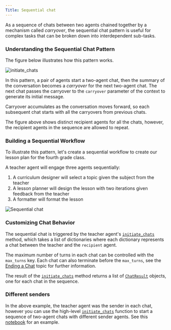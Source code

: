 ```yaml
---
Title: Sequential chat
---
```


As a sequence of chats between two agents chained together by a mechanism called *carryover*, the sequential chat pattern is useful for complex tasks that can be broken down into interdependent sub-tasks.

### Understanding the Sequential Chat Pattern

The figure below illustrates how this pattern works.

![initiate_chats](../assets/sequential-two-agent-chat.png)

In this pattern, a pair of agents start a two-agent chat, then the summary of the conversation becomes a *carryover* for the next two-agent chat. The next chat passes the carryover to the `carryover` parameter of the context to generate its initial message.

Carryover accumulates as the conversation moves forward, so each subsequent chat starts with all the carryovers from previous chats.

The figure above shows distinct recipient agents for all the chats, however, the recipient agents in the sequence are allowed to repeat.

### Building a Sequential Workflow

To illustrate this pattern, let's create a sequential workflow to create our lesson plan for the fourth grade class.

A teacher agent will engage three agents sequentially:

1. A curriculum designer will select a topic given the subject from the teacher
2. A lesson planner will design the lesson with two iterations given feedback from the teacher
3. A formatter will format the lesson

![Sequential chat](../assets/sequential_process.png)


<Example/>



### Customizing Chat Behavior

The sequential chat is triggered by the teacher agent's [`initiate_chats`](/docs/api-reference/autogen/ConversableAgent#initiate-chats) method, which takes a list of dictionaries where each dictionary represents a chat between the teacher and the `recipient` agent.

The maximum number of turns in each chat can be controlled with the `max_turns` key. Each chat can also terminate before the `max_turns`, see the [Ending a Chat](/docs/user-guide/advanced-concepts/orchestration/ending-a-chat/) topic for further information.

The result of the [`initiate_chats`](/docs/api-reference/autogen/ConversableAgent#initiate-chats) method returns a list of [`ChatResult`](/docs/api-reference/autogen/ChatResult) objects, one for each chat in the sequence.

### Different senders

In the above example, the teacher agent was the sender in each chat, however you can use the high-level [`initiate_chats`](/docs/api-reference/autogen/initiate_chats) function to start a sequence of two-agent chats with different sender agents. See this [notebook](/docs/use-cases/notebooks/notebooks/agentchats_sequential_chats#example-1%3A-solve-tasks-with-a-series-of-chats) for an example.
